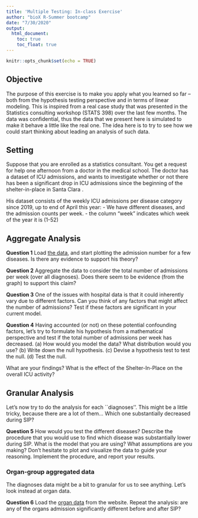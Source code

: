 ```yaml
---
title: 'Multiple Testing: In-class Exercise'
author: "bioX R-Summer bootcamp"
date: "7/30/2020"
output: 
  html_document:
    toc: true
    toc_float: true
---
```


```r
knitr::opts_chunk$set(echo = TRUE)
```

## Objective

The purpose of this exercise is to make you apply what you learned so far -- both from the hypothesis testing perspective and in terms of linear modeling.
This is inspired from a real case study that was presented in the Statistics consulting workshop (STATS 398) over the last few months. The data was confidential, thus the data that we present here is simulated to make it behave a little like the real one. The idea here is to try to see how we could start thinking about leading an analysis of such data.


## Setting

Suppose that you are enrolled as a statistics consultant. You get a request for help one afternoon from a doctor in the medical school. The doctor has a dataset of ICU admissions, and wants to investigate whether or not there has been a significant drop in ICU admissions since the beginning of the shelter-in-place in Santa Clara .

His dataset consists of the weekly ICU admissions per disease category since 2019, up to end of April this year:
- We have different diseases, and the admission counts per week.
- the column "week" indicates which week of the year it is (1-52)




## Aggregate Analysis

__Question 1__ Load [the data](https://raw.githubusercontent.com/biox-rbootcamp/biox-rbootcamp.github.io/master/assets/lectures/linear_regression/data/mock_ICU_data.csv), and start plotting the admission number for a few diseases. Is there any evidence to support his theory?




__Question 2__ Aggregate the data to consider the total number of admissions per week (over all diagnoses). Does there seem to be evidence (from the graph) to support this claim?




__Question 3__ One of the issues with hospital data is that it could inherently vary due to different factors. Can you think of any factors that might affect the number of admissions? Test if these factors are significant in your current model.


__Question 4__ Having accounted (or not) on these potential confounding factors, let's try to formulate his hypothesis from a mathematical perspective and test if the total number of admissions per week has decreased.
    (a) How would you model the data? What distribution would you use?
    (b) Write down the null hypothesis.
    (c) Devise a hypothesis test to test the null.
    (d) Test the null.
    
What are your findings? What is the effect of the Shelter-In-Place on the overall ICU activity?









## Granular Analysis

Let's now try to do the analysis for each ``diagnoses''. This might be a little tricky, because there are a lot of them... Which one substantially decreased during SIP?

__Question 5__ How would you test the different diseases? Describe the procedure that you would use to find which disease was substantially lower during SIP. What is the model that you are using? What assumptions are you making? Don't hesitate to plot and visualize the data to guide your reasoning. Implement the procedure, and report your results.



### Organ-group aggregated data

The diagnoses data might be a bit to granular for us to see anything. Let's look instead at organ data. 

__Question 6__ Load the [organ data](https://raw.githubusercontent.com/biox-rbootcamp/biox-rbootcamp.github.io/master/assets/lectures/linear_regression/data/mock_organ_data.csv) from the website. Repeat the analysis: are any of the organs admission significantly different before and after SIP?

